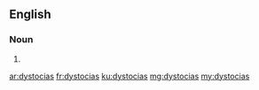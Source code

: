 ==English==

===Noun===
{{head|en|plural}}

# {{plural of|dystocia|lang=en|nocat=1}}

[[ar:dystocias]]
[[fr:dystocias]]
[[ku:dystocias]]
[[mg:dystocias]]
[[my:dystocias]]